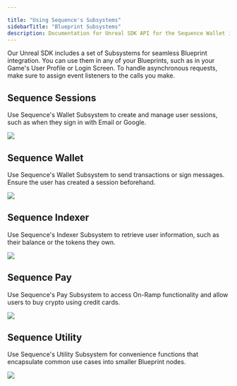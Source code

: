 ---

title: "Using Sequence's Subsystems"
sidebarTitle: "Blueprint Subsystems"
description: Documentation for Unreal SDK API for the Sequence Wallet infrastructure stack for web3 gaming.
---

Our Unreal SDK includes a set of Subsystems for seamless Blueprint integration. You can use them in any of your
Blueprints, such as in your Game's User Profile or Login Screen. To handle asynchronous requests, make sure to
assign event listeners to the calls you make.

## Sequence Sessions

Use Sequence's Wallet Subsystem to create and manage user sessions, such as when they sign in with Email or Google.

<Frame caption="Subsystem Sessions">
    <img src="/images/unreal/subsystem_sessions.png" />
</Frame>

## Sequence Wallet

Use Sequence's Wallet Subsystem to send transactions or sign messages. Ensure the user has created a session beforehand.

<Frame caption="Subsystem Wallet">
    <img src="/images/unreal/subsystem_wallet.png" />
</Frame>

## Sequence Indexer

Use Sequence's Indexer Subsystem to retrieve user information, such as their balance or the tokens they own.

<Frame caption="Subsystem Indexer">
    <img src="/images/unreal/subsystem_indexer.png" />
</Frame>

## Sequence Pay

Use Sequence's Pay Subsystem to access On-Ramp functionality and allow users to buy crypto using credit cards.

<Frame caption="Subsystem Pay">
    <img src="/images/unreal/subsystem_pay.png" />
</Frame>

## Sequence Utility

Use Sequence's Utility Subsystem for convenience functions that encapsulate common use cases into smaller Blueprint nodes.

<Frame caption="Subsystem Utils">
    <img src="/images/unreal/subsystem_utils.png" />
</Frame>
